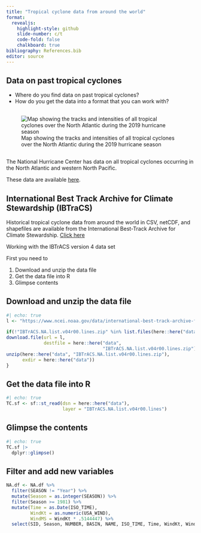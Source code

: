```yaml
---
title: "Tropical cyclone data from around the world"
format:
  revealjs:
    highlight-style: github
    slide-number: c/t
    code-fold: false
    chalkboard: true
bibliography: References.bib
editor: source
---
```


## Data on past tropical cyclones

* Where do you find data on past tropical cyclones?
* How do you get the data into a format that you can work with?

##

![Map showing the tracks and intensities of all tropical cyclones over the North Atlantic during the 2019 hurricane season](https://www.nhc.noaa.gov/data/tracks/tracks-at-2019.png){#fig-tracks}

##

The National Hurricane Center has data on all tropical cyclones occurring in the North Atlantic and western North Pacific. 

These data are available [here](https://www.nhc.noaa.gov/data/).

## International Best Track Archive for Climate Stewardship (IBTraCS)

:::{.callout-note}
Historical tropical cyclone data from around the world in CSV, netCDF, and shapefiles are available from the International Best-Track Archive for Climate Stewardship. [Click here](https://www.ncei.noaa.gov/data/international-best-track-archive-for-climate-stewardship-ibtracs/v04r00/access)
:::

Working with the IBTrACS version 4 data set

First you need to

:::{.incremental}
1. Download and unzip the data file
2. Get the data file into R
3. Glimpse contents
:::

## Download and unzip the data file

```r
#| echo: true
l <- "https://www.ncei.noaa.gov/data/international-best-track-archive-for-climate-stewardship-ibtracs/v04r00/access/shapefile/IBTrACS.NA.list.v04r00.lines.zip"
  
if(!"IBTrACS.NA.list.v04r00.lines.zip" %in% list.files(here::here("data"))) {
download.file(url = l,
              destfile = here::here("data",
                                    "IBTrACS.NA.list.v04r00.lines.zip"))
unzip(here::here("data", "IBTrACS.NA.list.v04r00.lines.zip"),
      exdir = here::here("data"))
}
```

## Get the data file into R

```r
#| echo: true
TC.sf <- sf::st_read(dsn = here::here("data"), 
                     layer = "IBTrACS.NA.list.v04r00.lines")
```

## Glimpse the contents {.smaller}

```r
#| echo: true
TC.sf |>
  dplyr::glimpse()
```

## Filter and add new variables

```r
NA.df <- NA.df %>%
  filter(SEASON != "Year") %>%
  mutate(Season = as.integer(SEASON)) %>%
  filter(Season >= 1981) %>%
  mutate(Time = as.Date(ISO_TIME),
         WindKt = as.numeric(USA_WIND),
         WindMS = WindKt * .5144447) %>%
  select(SID, Season, NUMBER, BASIN, NAME, ISO_TIME, Time, WindKt, WindMS)
```
